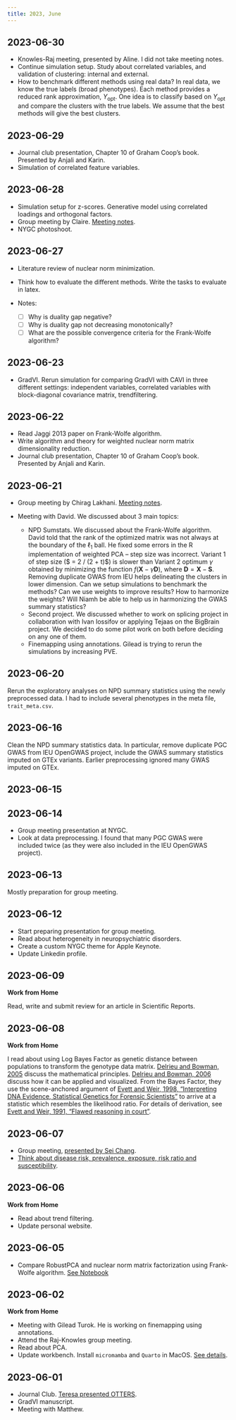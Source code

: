 ```yaml
---
title: 2023, June
---
```


## 2023-06-30

  - Knowles-Raj meeting, presented by Aline. I did not take meeting notes.
  - Continue simulation setup. Study about correlated variables,
  and validation of clustering: internal and external.
  - How to benchmark different methods using real data? In real data,
  we know the true labels (broad phenotypes). Each method provides a
  reduced rank approximation, $Y_{\mathrm{opt}}$. 
  One idea is to classify based on $Y_{\mathrm{opt}}$ and compare
  the clusters with the true labels. 
  We assume that the best methods will give the best clusters.

## 2023-06-29

  - Journal club presentation, Chapter 10 of Graham Coop's book.
  Presented by Anjali and Karin.
  - Simulation of correlated feature variables.

## 2023-06-28

  - Simulation setup for z-scores. 
  Generative model using correlated loadings and orthogonal factors.
  - Group meeting by Claire. [Meeting notes](../listen/group-meeting/2023-06-28-claire-harbison.qmd).
  - NYGC photoshoot.

## 2023-06-27

  - Literature review of nuclear norm minimization.
  - Think how to evaluate the different methods. Write the tasks to evaluate in latex.
  - Notes:

    - [ ] Why is duality gap negative?
    - [ ] Why is duality gap not decreasing monotonically?
    - [ ] What are the possible convergence criteria for the Frank-Wolfe algorithm?

## 2023-06-23

  - GradVI. Rerun simulation for comparing GradVI with CAVI 
  in three different settings: independent variables,
  correlated variables with block-diagonal covariance matrix,
  trendfiltering.

## 2023-06-22

  - Read Jaggi 2013 paper on Frank-Wolfe algorithm.
  - Write algorithm and theory for weighted nuclear norm matrix dimensionality reduction.
  - Journal club presentation, Chapter 10 of Graham Coop's book.
  Presented by Anjali and Karin.

## 2023-06-21

  - Group meeting by Chirag Lakhani. [Meeting notes](../listen/group-meeting/2023-06-21-chirag-lakhani.qmd).
  - Meeting with David. We discussed about 3 main topics:

    - NPD Sumstats. We discussed about the Frank-Wolfe algorithm.
    David told that the rank of the optimized matrix was not always at the boundary of the $\ell_1$ ball.
    He fixed some errors in the R implementation of weighted PCA -- step size was incorrect.
    Variant 1 of step size ($ \gamma = 2 / (2 + t)$) is slower than Variant 2 optimum $\gamma$ obtained by minimizing
    the function $f(\mathbf{X} - \gamma \mathbf{D})$, where $\mathbf{D} = \mathbf{X} - \mathbf{S}$.
    Removing duplicate GWAS from IEU helps delineating the clusters in lower dimension.
    Can we setup simulations to benchmark the methods?
    Can we use weights to improve results? 
    How to harmonize the weights? Will Niamh be able to help us in harmonizing the GWAS summary statistics?
    - Second project. We discussed whether to work on splicing project in collaboration with Ivan Iossifov
    or applying Tejaas on the BigBrain project. We decided to do some pilot work on both before deciding on any one of them.
    - Finemapping using annotations. Gilead is trying to rerun the simulations by increasing PVE. 

## 2023-06-20

  Rerun the exploratory analyses on NPD summary statistics using the newly preprocessed data.
  I had to include several phenotypes in the meta file, `trait_meta.csv`.

## 2023-06-16

  Clean the NPD summary statistics data. In particular, remove duplicate PGC GWAS from IEU OpenGWAS project,
  include the GWAS summary statistics imputed on GTEx variants. 
  Earlier preprocessing ignored many GWAS imputed on GTEx. 

## 2023-06-15

  

## 2023-06-14

  - Group meeting presentation at NYGC.
  - Look at data preprocessing. I found that many PGC GWAS were included twice 
  (as they were also included in the IEU OpenGWAS project).

## 2023-06-13

  Mostly preparation for group meeting.

## 2023-06-12

  - Start preparing presentation for group meeting.
  - Read about heterogeneity in neuropsychiatric disorders.
  - Create a custom NYGC theme for Apple Keynote.
  - Update Linkedin profile.

## 2023-06-09

  **Work from Home**

  Read, write and submit review for an article in Scientific Reports.

## 2023-06-08

  **Work from Home**

  I read about using Log Bayes Factor as genetic 
  distance between populations to transform the genotype data matrix.
  [Delrieu and Bowman, 2005](https://www1.maths.leeds.ac.uk/statistics/workshop/lasr2005/Proceedings/bowman.pdf) discuss the mathematical principles.
  [Delrieu and Bowman, 2006](https://doi.org/10.2217/14622416.7.3.311)
  discuss how it can be applied and visualized.
  From the Bayes Factor, they use the scene-anchored argument
  of [Evett and Weir, 1998, "Interpreting DNA Evidence, 
  Statistical Genetics for Forensic Scientists"](https://si.biostat.washington.edu/sites/default/files/modules/Evett_Weir_InterpretingDNAEvidence.pdf)
  to arrive at a statistic which resembles the likelihood ratio.
  For details of derivation, see [Evett and Weir, 1991, "Flawed reasoning in
  court"](https://doi.org/10.1080/09332480.1991.10542339).

## 2023-06-07

  - Group meeting, [presented by Sei Chang](../listen/group-meeting/2023-06-07-sei-chang.html).
  - [Think about disease risk, prevalence, exposure, risk ratio 
  and susceptibility](../think/risks-rates-odds.html).

## 2023-06-06

  **Work from Home**

  - Read about trend filtering.
  - Update personal website.

## 2023-06-05

  - Compare RobustPCA and nuclear norm matrix factorization using Frank-Wolfe algorithm. 
  [See Notebook](https://banskt.github.io/npd-notes/explore/compare_pc_score_weights_for_different_methods.html)

## 2023-06-02

  **Work from Home**

  - Meeting with Gilead Turok. He is working on finemapping using annotations.
  - Attend the Raj-Knowles group meeting. 
  - Read about PCA.
  - Update workbench. Install `micromamba` and `Quarto` in MacOS.
  [See details](../code/2023-05-23-macos-setup.qmd).

## 2023-06-01

  - Journal Club. [Teresa presented OTTERS](../listen/journal-club/2023-06-01-otters.qmd).
  - GradVI manuscript.
  - Meeting with Matthew.
